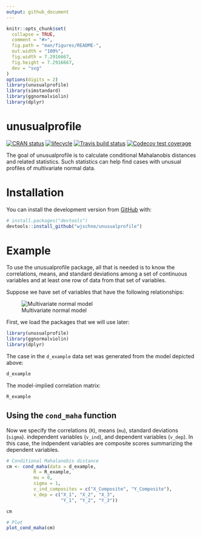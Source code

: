```yaml
---
output: github_document
---
```


<!-- README.md is generated from README.Rmd. Please edit that file -->

```r
knitr::opts_chunk$set(
  collapse = TRUE,
  comment = "#>",
  fig.path = "man/figures/README-",
  out.width = "100%",
  fig.width = 7.2916667,
  fig.height = 7.2916667,
  dev = "svg"
)
options(digits = 2)
library(unusualprofile)
library(simstandard)
library(ggnormalviolin)
library(dplyr)
```
# unusualprofile

<!-- badges: start -->

[![CRAN status](https://www.r-pkg.org/badges/version/ggnormalviolin)](https://cran.r-project.org/package=unusualprofile) [![lifecycle](https://img.shields.io/badge/lifecycle-maturing-blue.svg)](https://www.tidyverse.org/lifecycle/#maturing)
[![Travis build status](https://travis-ci.org/wjschne/unusualprofile.svg?branch=master)](https://travis-ci.org/wjschne/unusualprofile)
[![Codecov test coverage](https://codecov.io/gh/wjschne/unusualprofile/branch/master/graph/badge.svg)](https://codecov.io/gh/wjschne/unusualprofile?branch=master)
<!-- badges: end -->

The goal of unusualprofile is to calculate conditional Mahalanobis distances and related statistics. Such statistics can help find cases with unusual profiles of multivariate normal data.

# Installation

You can install the development version from [GitHub](https://github.com/) with:

``` r
# install.packages("devtools")
devtools::install_github("wjschne/unusualprofile")
```
# Example

To use the unusualprofile package, all that is needed is to know the correlations, means, and standard deviations among a set of continuous variables and at least one row of data from that set of variables. 

Suppose we have set of variables that have the following relationships:

![Multivariate normal model](man/figures/rm_model.svg)

First, we load the packages that we will use later:

```r
library(unusualprofile)
library(ggnormalviolin)
library(dplyr)
```


The case in the `d_example` data set was generated from the model depicted above:

```r
d_example
```

The model-implied correlation matrix:

```r
R_example
```

## Using the `cond_maha` function

Now we specify the correlations (`R`), means (`mu`), standard deviations (`sigma`). independent variables (`v_ind`), and dependent variables (`v_dep`). In this case, the indpendent variables are composite scores summarizing the dependent variables.

```r
# Conditional Mahalanobis distance
cm <- cond_maha(data = d_example, 
          R = R_example,
          mu = 0,
          sigma = 1,
          v_ind_composites = c("X_Composite", "Y_Composite"),
          v_dep = c("X_1", "X_2", "X_3",
                    "Y_1", "Y_2", "Y_3"))

cm

# Plot
plot_cond_maha(cm)
```

